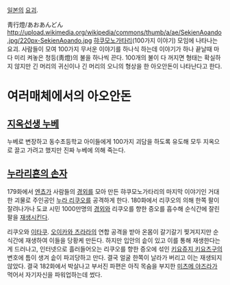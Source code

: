 [[일본]]의 [[요괴]].

靑行燈/あおあんどん
http://upload.wikimedia.org/wikipedia/commons/thumb/a/ae/SekienAoando.jpg/220px-SekienAoando.jpg
[[햐쿠모노가타리]](100가지 이야기) 모임에 나타나는 요괴. 사람들이 모여 100가지 무서운 이야기를 하나식 하는데 이야기가 하나 끝날때 마다 미리 켜놓은 청등(靑燈)의 불을 하나씩 끈다. 100개의 불이 다 꺼지면 형태는 확실하지 않지만 긴 머리의 귀신이나 긴 머리의 오니의 형상을 한 아오안돈이 나타난다고 한다.

= 여러매체에서의 아오안돈 =
== [[지옥선생 누베]] ==
누베로 변장하고 동수초등학교 아이들에게 100가지 괴담을 하도록 유도해 모두 지옥으로 끌고 가려고 했지만 진짜 누베에 의해 죽는다.

== [[누라리횬의 손자]] ==
179화에서 [[엔쵸]]가 사람들의 [[경외]]를 모아 만든 햐쿠모노가타리의 마지막 이야기인 거대한 괴물로 주인공인 [[누라 리쿠오]]를 공격하게 한다. 180화에서 리쿠오의 의해 한쪽 팔이 잘려나가나 도쿄 시민 1000만명의 [[경외]]와 리쿠오를 향한 증오를 흡수해 순식간에 잘린 팔을 [[재생]]시킨다. 

리쿠오와 [[이타쿠]]. [[오이카와 츠라라]]의 연합 공격을 받아 온몸이 갈기갈기 찢겨지지만 순식간에 재생하여 이들을 당황케 만든다. 하지만 입안의 솥이 있고 이를 통해 재생한다는 게 드러나고, 인터넷으로 흘러들어오는 리쿠오를 향한 증오에 섞인 [[키요쥬지 키요츠구]]의 변호에 틈이 생겨 솥이 파괴당하고 만다. 결국 얼굴 한쪽이 날라가 버리고 이는 재생되지 않았다. 결국 182화에서 박살나고 부서진 파편은 아직 목숨을 부지한 [[미츠메 야즈라]]가 먹어서 자기자신을 파워업하는데 썼다.
